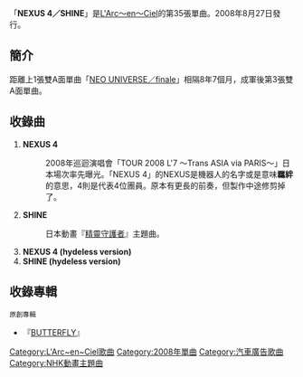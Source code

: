 {{Infobox Single
| Name           = NEXUS 4／SHINE
| Artist         = [[L'Arc〜en〜Ciel|L'Arc〜en〜Ciel]]
| Album          = [[BUTTERFLY_(原創專輯)|BUTTERFLY]]
| A-side         = NEXUS 4<br />SHINE
| B-side         = 
| Released       = 2008年8月27日
| Format         = 
| Recorded       = 
| Genre          = [[J-POP|J-POP]]
| Length         = 15分56秒
| Label          = [[Ki/oon_Records|Ki/oon Records]]
| Writer         = [[hyde|hyde]] （作詞）<br/>[[tetsuya|tetsu]] （作曲）
| Producer       = L'Arc〜en〜Ciel<br/>[[西平彰|西平彰]]
| Chart position = 當週排行第2名（[[ORICON|ORICON]]）
| Certification  = 黃金（[[日本唱片業協會|日本唱片業協會]]）
| Last single  = [[DRINK_IT_DOWN|DRINK IT DOWN]]<br />（2008年）
| This single  = '''NEXUS 4／SHINE'''<br />（2008年）
| Next single  = [[BLESS|BLESS]]<br />（2010年）
}}
「'''NEXUS 4／SHINE'''」是[[L'Arc〜en〜Ciel|L'Arc〜en〜Ciel]]的第35張單曲。2008年8月27日發行。

== 簡介 ==
距離上1張雙A面單曲「[[NEO_UNIVERSE／finale|NEO UNIVERSE／finale]]」相隔8年7個月，成軍後第3張雙A面單曲。

== 收錄曲 ==
#'''NEXUS 4'''
#:2008年巡迴演唱會「TOUR 2008 L'7 〜Trans ASIA via PARIS〜」日本場次率先曝光。「NEXUS 4」的NEXUS是機器人的名字或是意味'''羈絆'''的意思，4則是代表4位團員。原本有更長的前奏，但製作中途修剪掉了。
#'''SHINE'''
#:日本動畫『[[守護者系列|精靈守護者]]』主題曲。
#'''NEXUS 4 (hydeless version)'''
#'''SHINE (hydeless version)'''

== 收錄專輯 ==
;<small>原創專輯</small>
*『[[BUTTERFLY_(原創專輯)|BUTTERFLY]]』 


{{L'Arc~en~Ciel}}

{{DEFAULTSORT: NEXUS 4／SHINE }}
[[Category:L'Arc~en~Ciel歌曲|Category:L'Arc~en~Ciel歌曲]]
[[Category:2008年單曲|Category:2008年單曲]]
[[Category:汽車廣告歌曲|Category:汽車廣告歌曲]]
[[Category:NHK動畫主題曲|Category:NHK動畫主題曲]]